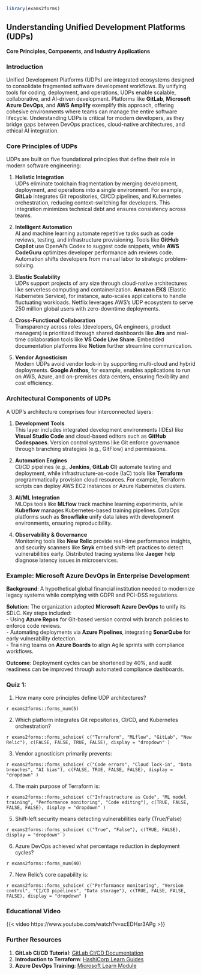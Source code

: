 ```r
library(exams2forms)
```

## **Understanding Unified Development Platforms (UDPs)**  
**Core Principles, Components, and Industry Applications**  

### **Introduction**  
Unified Development Platforms (UDPs) are integrated ecosystems designed to consolidate fragmented software development workflows. By unifying tools for coding, deployment, and operations, UDPs enable scalable, collaborative, and AI-driven development. Platforms like **GitLab**, **Microsoft Azure DevOps**, and **AWS Amplify** exemplify this approach, offering cohesive environments where teams can manage the entire software lifecycle. Understanding UDPs is critical for modern developers, as they bridge gaps between DevOps practices, cloud-native architectures, and ethical AI integration.  

### **Core Principles of UDPs**
UDPs are built on five foundational principles that define their role in modern software engineering:  

1. **Holistic Integration**  
   UDPs eliminate toolchain fragmentation by merging development, deployment, and operations into a single environment. For example, **GitLab** integrates Git repositories, CI/CD pipelines, and Kubernetes orchestration, reducing context-switching for developers. This integration minimizes technical debt and ensures consistency across teams.  

2. **Intelligent Automation**  
   AI and machine learning automate repetitive tasks such as code reviews, testing, and infrastructure provisioning. Tools like **GitHub Copilot** use OpenAI’s Codex to suggest code snippets, while **AWS CodeGuru** optimizes developer performance adn reviews code. Automation shifts developers from manual labor to strategic problem-solving.  

3. **Elastic Scalability**  
   UDPs support projects of any size through cloud-native architectures like serverless computing and containerization. **Amazon EKS** (Elastic Kubernetes Service), for instance, auto-scales applications to handle fluctuating workloads. Netflix leverages AWS’s UDP ecosystem to serve 250 million global users with zero-downtime deployments.  

4. **Cross-Functional Collaboration**  
   Transparency across roles (developers, QA engineers, product managers) is prioritized through shared dashboards like **Jira** and real-time collaboration tools like **VS Code Live Share**. Embedded documentation platforms like **Notion** further streamline communication.  

5. **Vendor Agnosticism**  
   Modern UDPs avoid vendor lock-in by supporting multi-cloud and hybrid deployments. **Google Anthos**, for example, enables applications to run on AWS, Azure, and on-premises data centers, ensuring flexibility and cost efficiency.  

### **Architectural Components of UDPs**  
A UDP’s architecture comprises four interconnected layers:  

1. **Development Tools**  
   This layer includes integrated development environments (IDEs) like **Visual Studio Code** and cloud-based editors such as **GitHub Codespaces**. Version control systems like Git enforce governance through branching strategies (e.g., GitFlow) and permissions.  

2. **Automation Engines**  
   CI/CD pipelines (e.g., **Jenkins**, **GitLab CI**) automate testing and deployment, while infrastructure-as-code (IaC) tools like **Terraform** programmatically provision cloud resources. For example, Terraform scripts can deploy AWS EC2 instances or Azure Kubernetes clusters.  

3. **AI/ML Integration**  
   MLOps tools like **MLflow** track machine learning experiments, while **Kubeflow** manages Kubernetes-based training pipelines. DataOps platforms such as **Snowflake** unify data lakes with development environments, ensuring reproducibility.  

4. **Observability & Governance**  
   Monitoring tools like **New Relic** provide real-time performance insights, and security scanners like **Snyk** embed shift-left practices to detect vulnerabilities early. Distributed tracing systems like **Jaeger** help diagnose latency issues in microservices.  

### **Example: Microsoft Azure DevOps in Enterprise Development**  
**Background**: A hypothetical global financial institution needed to modernize legacy systems while complying with GDPR and PCI-DSS regulations.  

**Solution**: The organization adopted **Microsoft Azure DevOps** to unify its SDLC. Key steps included:  
- Using **Azure Repos** for Git-based version control with branch policies to enforce code reviews.  
- Automating deployments via **Azure Pipelines**, integrating **SonarQube** for early vulnerability detection.  
- Training teams on **Azure Boards** to align Agile sprints with compliance workflows.  

**Outcome**: Deployment cycles can be shortened by 40%, and audit readiness can be improved through automated compliance dashboards.

### **Quiz 1:**

1. How many core principles define UDP architectures?

`r exams2forms::forms_num(5)`

2. Which platform integrates Git repositories, CI/CD, and Kubernetes orchestration?

`r exams2forms::forms_schoice( c("Terraform", "MLflow", "GitLab", "New Relic"), c(FALSE, FALSE, TRUE, FALSE), display = "dropdown" )`

3. Vendor agnosticism primarily prevents:

`r exams2forms::forms_schoice( c("Code errors", "Cloud lock-in", "Data breaches", "AI bias"), c(FALSE, TRUE, FALSE, FALSE), display = "dropdown" )`

4. The main purpose of Terraform is:

`r exams2forms::forms_schoice( c("Infrastructure as Code", "ML model training", "Performance monitoring", "Code editing"), c(TRUE, FALSE, FALSE, FALSE), display = "dropdown" )`

5. Shift-left security means detecting vulnerabilities early (True/False)

`r exams2forms::forms_schoice( c("True", "False"), c(TRUE, FALSE), display = "dropdown" )`

6. Azure DevOps achieved what percentage reduction in deployment cycles?

`r exams2forms::forms_num(40)`

7. New Relic's core capability is:

`r exams2forms::forms_schoice( c("Performance monitoring", "Version control", "CI/CD pipelines", "Data storage"), c(TRUE, FALSE, FALSE, FALSE), display = "dropdown" )`

<!-- **Final Grade**:    -->

<!-- Warning message: -->
<!-- In total_correct() : -->
<!--   The function webexercises::total_correct() is deprecated. Use sections with the class 'webex-check' to set up self-checking mini-quizzes with total correct. -->

### **Educational Video**

{{< video https://www.youtube.com/watch?v=scEDHsr3APg >}}

### **Further Resources**  
1. **GitLab CI/CD Tutorial**: [GitLab CI/CD Documentation](https://docs.gitlab.com/ee/ci/)  
2. **Introduction to Terraform**: [HashiCorp Learn Guides](https://learn.hashicorp.com/terraform)  
3. **Azure DevOps Training**: [Microsoft Learn Module](https://learn.microsoft.com/en-us/azure/devops/)  

<!-- **Next**: [Part 2 – AI Integration and Ethical Considerations in UDPs](ai-driven-dev.qmd) -->

